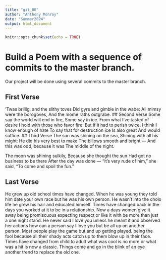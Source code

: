```yaml
---
title: "git_00"
author: "Anthony Monroy"
date: "Summer2024"
output: html_document
---
```


```r
knitr::opts_chunk$set(echo = TRUE)
```
# Build a Poem with a sequence of commits to the master branch.
Our project will be done using several commits to the master branch.
<!-- Do not modify or change any text in "!--" bracketed areas such as this --- these are instructions to
you, if you change any of this the git program will notice it and compromise your git merging strategy !-->

## First Verse 
<!--Put the first five lines of a poem by Lewis Carrol in this section!-->
’Twas brillig, and the slithy toves
      Did gyre and gimble in the wabe:
All mimsy were the borogoves,
      And the mome raths outgrabe.
## Second Verse
<!--Put the first five lines of a poem by Robert Frost here!-->
Some say the world will end in fire,
Some say in ice.
From what I’ve tasted of desire
I hold with those who favor fire.
But if it had to perish twice,
I think I know enough of hate
To say that for destruction ice
Is also great
And would suffice.
## Third Verse
<!--Put the first two verses of The Walrus and the Carpenter here!-->
The sun was shining on the sea,
      Shining with all his might:
He did his very best to make
      The billows smooth and bright —
And this was odd, because it was
      The middle of the night.

The moon was shining sulkily,
      Because she thought the sun
Had got no business to be there
      After the day was done —
"It's very rude of him," she said,
      "To come and spoil the fun."

## Last Verse
<!--Put a short poem of your choice 8-20 lines,here!-->
He grew up old school times have changed. When he was young they told him date your own race but he was his own person. He wasn't into the cholo life he grew his hair and educated himself. Times have changed back in the days you worked at it to be in a relationship. Now a days women give it away being promiscuous expecting respect or like it with be more than just a one night stand. He never said I love you unless he meant it and observed her actions how can a person say I love you but be all up on another person. Most people play the game but and up getting played. being the fool because all their shady acts catch up to them blow up in their face. Times have changed from child to adult what was cool is no more or what was a hit is now a classic. Things come and go in the blink of an eye another trend to replace the old one.